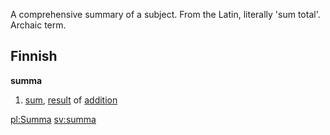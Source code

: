 A comprehensive summary of a subject. From the Latin, literally 'sum total'. Archaic term.

==Finnish==
'''summa'''
#[[sum]], [[result]] of [[addition]]

[[pl:Summa]]
[[sv:summa]]